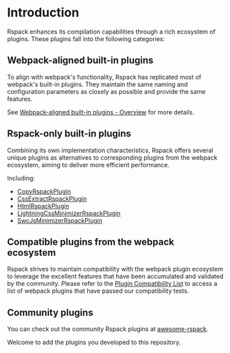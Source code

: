 # Introduction

Rspack enhances its compilation capabilities through a rich ecosystem of plugins. These plugins fall into the following categories:

## Webpack-aligned built-in plugins

To align with webpack's functionality, Rspack has replicated most of webpack's built-in plugins. They maintain the same naming and configuration parameters as closely as possible and provide the same features.

See [Webpack-aligned built-in plugins - Overview](/plugins/webpack/index) for more details.

## Rspack-only built-in plugins

Combining its own implementation characteristics, Rspack offers several unique plugins as alternatives to corresponding plugins from the webpack ecosystem, aiming to deliver more efficient performance.

Including:

- [CopyRspackPlugin](/plugins/rspack/copy-rspack-plugin)
- [CssExtractRspackPlugin](/plugins/rspack/css-extract-rspack-plugin)
- [HtmlRspackPlugin](/plugins/rspack/html-rspack-plugin)
- [LightningCssMinimizerRspackPlugin](/plugins/rspack/lightning-css-minimizer-rspack-plugin)
- [SwcJsMinimizerRspackPlugin](/plugins/rspack/swc-js-minimizer-rspack-plugin)

## Compatible plugins from the webpack ecosystem

Rspack strives to maintain compatibility with the webpack plugin ecosystem to leverage the excellent features that have been accumulated and validated by the community. Please refer to the [Plugin Compatibility List](/guide/compatibility/plugin) to access a list of webpack plugins that have passed our compatibility tests.

## Community plugins

You can check out the community Rspack plugins at [awesome-rspack](https://github.com/web-infra-dev/awesome-rspack).

Welcome to add the plugins you developed to this repository.
